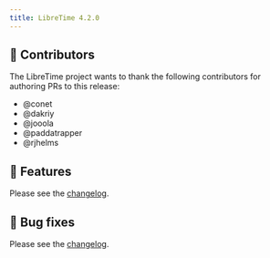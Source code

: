 ```yaml
---
title: LibreTime 4.2.0
---
```



<ReleaseHead date="2024-06-22" version="4.2.0" />

## :sparkling_heart: Contributors

The LibreTime project wants to thank the following contributors for authoring PRs to this release:

- @conet
- @dakriy
- @jooola
- @paddatrapper
- @rjhelms

## :rocket: Features

Please see the [changelog](https://github.com/libretime/libretime/blob/main/CHANGELOG.md#420-2024-06-22).

## :bug: Bug fixes

Please see the [changelog](https://github.com/libretime/libretime/blob/main/CHANGELOG.md#420-2024-06-22).
